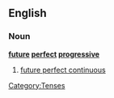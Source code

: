 ==English==

===Noun===
'''[[future]] [[perfect]] [[progressive]]'''

# [[future perfect continuous]]

[[Category:Tenses]]